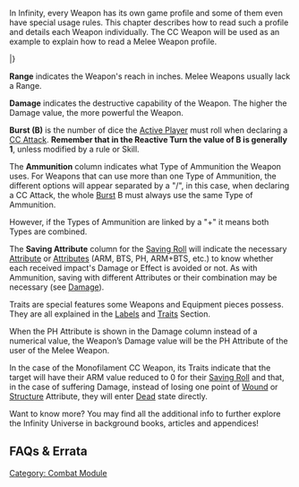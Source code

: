 {{section-combat-module}}


In Infinity, every Weapon has its own game profile and some of them even have special usage rules. This chapter describes how to read such a profile and details each Weapon individually. The CC Weapon will be used as an example to explain how to read a Melee Weapon profile.

{{weapon}}
{{weaponrow|CC Weapon| | | | | | | |PH|1|N|ARM|[[CC Trait|CC]]}}
{{weaponrow|Monofilament CC Weapon| | | | | | | |12|1|N|ARM|[[CC Trait|CC]], [[ARM=0]], [[State Trait | State:]] [[Dead]]}}
|}

'''Range''' indicates the Weapon's reach in inches. Melee Weapons usually lack a Range. 

'''Damage''' indicates the destructive capability of the Weapon. The higher the Damage value, the more powerful the Weapon. 

'''Burst (B)''' is the number of dice the [[Active Player]] must roll when declaring a [[CC Attack]]. '''Remember that in the Reactive Turn the value of B is generally 1''', unless modified by a rule or Skill.

The '''Ammunition''' column indicates what Type of Ammunition the Weapon uses. For Weapons that can use more than one Type of Ammunition, the different options will appear separated by a "/", in this case, when declaring a CC Attack, the whole [[Burst]] B must always use the same Type of Ammunition.

However, if the Types of Ammunition are linked by a "+" it means both Types are combined.

The '''Saving Attribute''' column for the [[Saving Roll]] will indicate the necessary [[Attribute]] or [[Attributes]] (ARM, BTS, PH, ARM+BTS, etc.) to know whether each received impact's Damage or Effect is avoided or not. As with Ammunition, saving with different Attributes or their combination may be necessary (see [[Damage]]). 

Traits are special features some Weapons and Equipment pieces possess. They are all explained in the [[Labels]] and [[Traits]] Section.

{{remember-start}}
When the PH Attribute is shown in the Damage column instead of a numerical value, the Weapon’s Damage value will be the PH Attribute of the user of the Melee Weapon.
{{remember-end}}


{{greybox-start | Traits Example}}
In the case of the Monofilament CC Weapon, its Traits indicate that the target will have their ARM value reduced to 0 for their [[Saving Roll]] and that, in the case of suffering Damage, instead of losing one point of [[Wound]] or [[Structure]] Attribute, they will enter [[Dead]] state directly. {{seefaq}}
{{greybox-end}}


{{advice-start}}
Want to know more? You may find all the additional info to further explore the Infinity Universe in background books, articles and appendices!
{{advice-end}}


== FAQs & Errata ==

{{faqbox |
type = faq |
title = N4 FAQ |
version = 1.1.1, Dec 2021 |
q = Q: How does Protheion interact with Coup de Grâce, and with the State: Dead Trait? |
a = A: In both situations, the target passes to Dead State and the Protheion user counts as inflicting a single Wound. |
related = [[CC Attack]], [[Melee Weapon Profile]], [[Protheion]], [[Traits]] }}


{{section-combat-module}}




[[Category: Combat Module]]